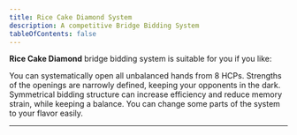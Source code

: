 ```yaml
---
title: Rice Cake Diamond System
description: A competitive Bridge Bidding System
tableOfContents: false
---
```



<b>Rice Cake Diamond</b> bridge bidding system is suitable for you if you like:

<CardGrid>
    <Card title="Frequent Opening" icon="rocket">
        You can systematically open all unbalanced hands from 8 HCPs.
    </Card>
    <Card title="Competitive Bridge" icon="star">
        Strengths of the openings are narrowly defined, keeping your opponents in the dark.
    </Card>
    <Card title="Symmetry" icon="open-book">
        Symmetrical bidding structure can increase efficiency and reduce memory strain, while keeping a balance.
    </Card>
    <Card title="Modular Approaches" icon="puzzle">
        You can change some parts of the system to your flavor easily.
    </Card>
</CardGrid>

---

<CardGrid>
    <LinkCard 
        title="Get Started"
        href="/ricecake-diamond/introduction/opening/"
        description="Description about the system"
    />
    <LinkCard
        title="References"
        href="/ricecake-diamond/reference/notable-reference/"
        description="Notable reference used in the system"
    />
</CardGrid>

